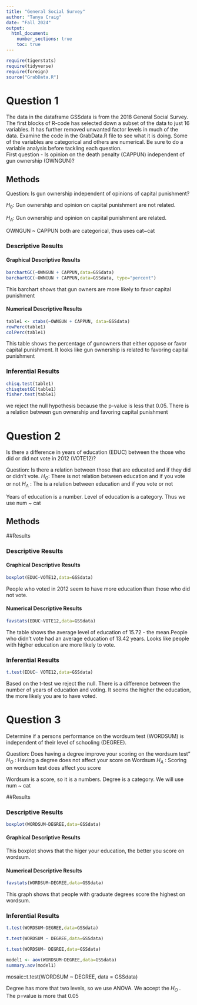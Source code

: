 ```yaml
---
title: "General Social Survey"
author: "Tanya Craig"
date: "Fall 2024"
output: 
  html_document:
    number_sections: true
    toc: true
---
```



```r
require(tigerstats)
require(tidyverse)
require(foreign)
source("GrabData.R")
```




#  Question 1

<!--In this section you explain what you are trying to show.  Where did the data come from?  What is the research or other question you are trying to answer?!-->

The data in the dataframe GSSdata is from the 2018 General Social Survey. The first blocks of R-code has selected down a subset of the data to just 16 variables. It has further removed unwanted factor levels in much of the data. Examine the code in the GrabData.R file to see what it is doing. Some of the variables are categorical and others are numerical. Be sure to do a variable analysis before tackling each question.  
First question - Is opinion on the death penalty (CAPPUN) independent of gun ownership (OWNGUN)?


## Methods

<!--Decide on your methods:  use "variable analysis" or other appropriate descriptors.  Make sure to choose at least one graphical method and at least one numerical method.!-->

Question: Is gun ownership independent of opinions of capital punishment?

$H_0$: Gun ownership and opinion on capital punishment are not related.

$H_A$: Gun ownership and opinion on capital punishment are related.

OWNGUN ~ CAPPUN both are categorical, thus uses cat~cat

<!--Divide this section into two sub-sections:  One for your descriptive  results and one for your inferential results.!-->

### Descriptive Results




#### Graphical Descriptive Results

```r
barchartGC(~OWNGUN + CAPPUN,data=GSSdata)
barchartGC(~OWNGUN + CAPPUN,data=GSSdata, type="percent")

```

This barchart shows that gun owners are more likely to favor capital punishment

<!--Graphical results here.  Make sure to show your code.  Provide appropriate labels for axes, giving units if possible, and provide a good title for the graph, too.  Use the graphical results to describe the patterns if any that exist in the data as focused toward the research question!-->

#### Numerical Descriptive Results

```r
table1 <- xtabs(~OWNGUN + CAPPUN, data=GSSdata)
rowPerc(table1)
colPerc(table1)
```
This table shows the percentage of gunowners that either oppose or favor capital punishment. It looks like gun ownership is related to favoring capital punishment

<!--Numerical results go here. Use the numerical results to describe the patterns if any that exist in the data as focused toward the research question!-->

### Inferential Results

```r
chisq.test(table1)
chisqtestGC(table1)
fisher.test(table1)


```
<!--State hypothesis clearly.  Make sure your discussion of the inferential test covers all the aspects that the test output produces, such as test statistic, p-value etc.  Make a decision about the null hypothesis, explain the assumptions on which the selected test/procedure was based, and why the chosen procedure satisfys the assumptions and is appropriate to answer the research question!-->

we reject the null hypothesis because the p-value is less that 0.05. There is a relation between gun ownership and favoring capital punishment

#  Question 2

<!--In this section you explain what you are trying to show.  Where did the data come from?  What is the research or other question you are trying to answer?!-->

Is there a difference in years of education (EDUC) between the those who did or did not vote in 2012 (VOTE12)?

Question: Is there a relation between those that are educated and if they did or didn't vote.
$H_O$: There is not relation between education and if you vote or not
$H_A$ : The is a relation between education and if you vote or not

Years of education is a number. Level of education is a category. Thus we use num ~ cat

## Methods

<!--Decide on your methods:  use "variable analysis" or other appropriate descriptors.  Make sure to choose at least one graphical method and at least one numerical method.!-->

##Results

<!--Divide this section into two sub-sections:  One for your descriptive  results and one for your inferential results.!-->

### Descriptive Results

#### Graphical Descriptive Results


```r
boxplot(EDUC~VOTE12,data=GSSdata)
```

People who voted in 2012 seem to have more education than those who did not vote.


<!--Graphical results here.  Make sure to show your code.  Provide appropriate labels for axes, giving units if possible, and provide a good title for the graph, too.  Use the graphical results to describe the patterns if any that exist in the data as focused toward the research question!-->

#### Numerical Descriptive Results


```r
favstats(EDUC~VOTE12,data=GSSdata)
```

The table shows the average level of education of 15.72 - the mean.People who didn't vote had an average education of 13.42 years. Looks like people with higher education are more likely to vote.
<!--Numerical results go here. Use the numerical results to describe the patterns if any that exist in the data as focused toward the research question!-->

### Inferential Results

```r
t.test(EDUC~ VOTE12,data=GSSdata)
```
Based on the t-test we reject the null. 
There is a difference between the number of years of education and voting. It seems the higher the education, the more likely you are to have voted.
<!--State hypothesis clearly.  Make sure your discussion of the inferential test covers all the aspects that the test output produces, such as test statistic, p-value etc.  Make a decision about the null hypothesis, explain the assumptions on which the selected test/procedure was based, and why the chosen procedure satisfys the assumptions and is appropriate to answer the research question!-->

#  Question 3

<!--In this section you explain what you are trying to show.  Where did the data come from?  What is the research or other question you are trying to answer?!-->

Determine if a persons performance on the wordsum test (WORDSUM) is independent of their level of schooling (DEGREE).

Question: Does having a degree improve your scoring on the wordsum test"
$H_O$ : Having a degree does not affect your score on Wordsum
$H_A$ : Scoring on wordsum test does affect you score

Wordsum is a score, so it is a numbers. Degree is a category. We will use num ~ cat

<!--Decide on your methods:  use "variable analysis" or other appropriate descriptors.  Make sure to choose at least one graphical method and at least one numerical method.!-->

##Results

<!--Divide this section into two sub-sections:  One for your descriptive  results and one for your inferential results.!-->

### Descriptive Results
```r
boxplot(WORDSUM~DEGREE,data=GSSdata)
```
#### Graphical Descriptive Results
This boxplot shows that the higer your education, the better you score on wordsum.

<!--Graphical results here.  Make sure to show your code.  Provide appropriate labels for axes, giving units if possible, and provide a good title for the graph, too.  Use the graphical results to describe the patterns if any that exist in the data as focused toward the research question!-->

#### Numerical Descriptive Results


```r
favstats(WORDSUM~DEGREE,data=GSSdata)
```
This graph shows that people with graduate degrees score the highest on wordsum. 

<!--Numerical results go here. Use the numerical results to describe the patterns if any that exist in the data as focused toward the research question!-->

### Inferential Results
```r
t.test(WORDSUM~DEGREE,data=GSSdata)
```
```r
t.test(WORDSUM ~ DEGREE,data=GSSdata)
```
<!--State hypothesis clearly.  Make sure your discussion of the inferential test covers all the aspects that the test output produces, such as test statistic, p-value etc.  Make a decision about the null hypothesis, explain the assumptions on which the selected test/procedure was based, and why the chosen procedure satisfys the assumptions and is appropriate to answer the research question!-->
```r
t.test(WORDSUM~ DEGREE,data=GSSdata)
```

```r
model1 <- aov(WORDSUM~DEGREE,data=GSSdata)
summary.aov(model1)
```
mosaic::t.test(WORDSUM ~ DEGREE, data = GSSdata)

Degree has more that two levels, so we use ANOVA. We accept the $H_O$ . The p=value is more that 0.05

<!--Discussion and conclusion here.  If you found a relationship be sure to consider whether the relationship occurs because one of the variavbles causes the other, or whether they perhasps are related for some other reason.  Watch the chapter 6 videos from the GeorgeTown videos collection.!-->

